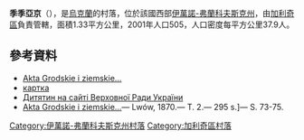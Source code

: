 {{coord|49|14|21|N|24|52|45|E|scale:30000|display=title}}

'''季季亞京'''（{{lang-uk|Дитятин}}），是[[烏克蘭|烏克蘭]]的村落，位於該國西部[[伊萬諾-弗蘭科夫斯克州|伊萬諾-弗蘭科夫斯克州]]，由[[加利奇區_(烏克蘭)|加利奇區]]負責管轄，面積1.33平方公里，2001年人口505，人口密度每平方公里37.9人。

==參考資料==
*[http://histans.com/LiberUA/e_dzherela_AktaGr_2/e_dzherela_AktaGr_2.pdf Akta Grodskie i ziemskie…]{{Wayback|url=http://histans.com/LiberUA/e_dzherela_AktaGr_2/e_dzherela_AktaGr_2.pdf |date=20131004234830 }}
*[http://w1.c1.rada.gov.ua/pls/z7502/A005?rf7571=13336 картка]{{dead link|date=2017年12月 |bot=InternetArchiveBot |fix-attempted=yes }}
* [http://w1.c1.rada.gov.ua/pls/z7502/A005?rdat1=08.12.2011&rf7571=13336 Дитятин на сайті Верховної Ради України]{{dead link|date=2017年12月 |bot=InternetArchiveBot |fix-attempted=yes }}
* [http://histans.com/LiberUA/e_dzherela_AktaGr_2/e_dzherela_AktaGr_2.pdf Akta Grodskie i ziemskie…]{{Wayback|url=http://histans.com/LiberUA/e_dzherela_AktaGr_2/e_dzherela_AktaGr_2.pdf |date=20131004234830 }}— Lwów, 1870.— Т. 2.— 295 s.]— S. 73-75.

{{DEFAULTSORT:Дитятин}}
[[Category:伊萬諾-弗蘭科夫斯克州村落|Category:伊萬諾-弗蘭科夫斯克州村落]]
[[Category:加利奇區村落|Category:加利奇區村落]]


{{IvanoFrankivsk-geo-stub}}